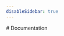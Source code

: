 ```yaml
---
disableSidebar: true
---
```


<div className="text-center">
  # Documentation
</div>
<div className="grid grid-cols-1 sm:grid-cols-2 md:grid-cols-3 gap-spacing-6">
  <IndexCard
    className="text-blue-500"
    iconSrc="https://smallstep-cms-images.s3.us-east-2.amazonaws.com/icon_platforms_2.svg"
    title="Platform"
    description="Quickly and reliably connect devices, workloads, and people using end-to-end encryption."
    href="/docs/platform/"
  />
  <IndexCard
    className="text-blue-500"
    iconSrc="https://smallstep-cms-images.s3.us-east-2.amazonaws.com/icon_ssh_1_70b1ab2d27.svg"
    title="Smallstep SSH"
    description="Smallstep SSH, seamless SSH access with zero key management. Product documentation."
    href="/docs/ssh"
  />
  <IndexCard
    className="text-blue-500"
    iconSrc="https://smallstep-cms-images.s3.us-east-2.amazonaws.com/icon_certificate_manager_1_86b2f377b7.svg"
    title="Certificate Manager"
    description="Smallstep Certificate Manager, your hosted certificate authority. Product documentation."
    href="/docs/certificate-manager/"
  />
  <IndexCard
    className="text-blue-500"
    iconSrc="https://smallstep-cms-images.s3.us-east-2.amazonaws.com/icon_registration_autohorities_1_0006dbd36d.svg"
    title="Registration Authorities"
    description="Smallstep Registration Authorities, extend your existing PKI. Product documentation."
    href="/docs/registration-authorities/"
  />
  <IndexCard
    className="text-blue-900"
    iconSrc="https://smallstep-cms-images.s3.us-east-2.amazonaws.com/icon_step_cli_1_9eca92f992.svg"
    title="step CLI"
    description="Streamline PKI and crypto operations with our open source command line toolchain."
    href="/docs/step-cli/"
  />
  <IndexCard
    className="text-blue-900"
    iconSrc="https://smallstep-cms-images.s3.us-east-2.amazonaws.com/icon_step_ca_1_342e1dcdd6.svg"
    title="step-ca"
    description="Run your open source Certificate Authority (CA) and PKI. Issue certificates to everything."
    href="/docs/step-ca/"
  />
  <IndexCard
    className="text-blue-900"
    iconSrc="https://smallstep-cms-images.s3.us-east-2.amazonaws.com/icon_mutual_tls_1_0960977120.svg"
    title="Mutual TLS"
    description="Instructions and code for connecting apps, systems, and workloads using mTLS."
    href="/docs/mtls/"
  />
  <IndexCard
    className="text-blue-900"
    iconSrc="https://smallstep-cms-images.s3.us-east-2.amazonaws.com/icon_tutorials_1_0d50c76b6a.svg"
    title="Tutorials"
    description="Deploy the `step` toolchain across popular deployment scenarios. Learn by doing."
    href="/docs/tutorials/"
  />
</div>
